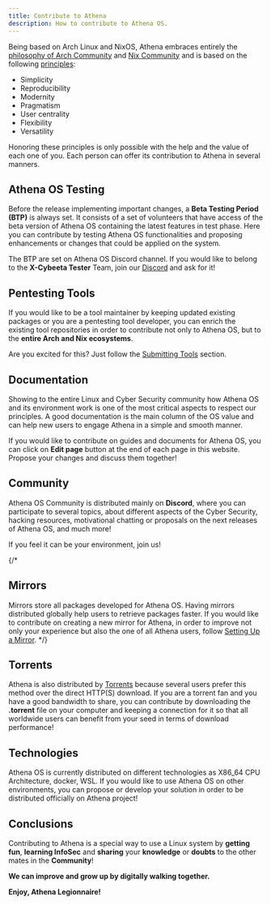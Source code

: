 ```yaml
---
title: Contribute to Athena
description: How to contribute to Athena OS.
---
```


Being based on Arch Linux and NixOS, Athena embraces entirely the [philosophy of Arch Community](https://terms.archlinux.org/docs/code-of-conduct/) and [Nix Community](https://github.com/NixOS/.github/blob/master/CODE_OF_CONDUCT.md) and is based on the following [principles](https://wiki.archlinux.org/title/Arch_Linux#Principles):
* Simplicity
* Reproducibility
* Modernity
* Pragmatism
* User centrality
* Flexibility
* Versatility

Honoring these principles is only possible with the help and the value of each one of you. Each person can offer its contribution to Athena in several manners.

## Athena OS Testing

Before the release implementing important changes, a **Beta Testing Period (BTP)** is always set. It consists of a set of volunteers that have access of the beta version of Athena OS containing the latest features in test phase. Here you can contribute by testing Athena OS functionalities and proposing enhancements or changes that could be applied on the system.

The BTP are set on Athena OS Discord channel. If you would like to belong to the **X-Cybeeta Tester** Team, join our [Discord](https://discord.gg/AHXqyJHhGc) and ask for it!

## Pentesting Tools

If you would like to be a tool maintainer by keeping updated existing packages or you are a pentesting tool developer, you can enrich the existing tool repositories in order to contribute not only to Athena OS, but to the **entire Arch and Nix ecosystems**.

Are you excited for this? Just follow the [Submitting Tools](/en/community/submitting-tools/) section.

## Documentation

Showing to the entire Linux and Cyber Security community how Athena OS and its environment work is one of the most critical aspects to respect our principles. A good documentation is the main column of the OS value and can help new users to engage Athena in a simple and smooth manner.

If you would like to contribute on guides and documents for Athena OS, you can click on **Edit page** button at the end of each page in this website. Propose your changes and discuss them together!

## Community

Athena OS Community is distributed mainly on **Discord**, where you can participate to several topics, about different aspects of the Cyber Security, hacking resources, motivational chatting or proposals on the next releases of Athena OS, and much more!

If you feel it can be your environment, join us!

{/*
## Mirrors

Mirrors store all packages developed for Athena OS. Having mirrors distributed globally help users to retrieve packages faster. If you would like to contribute on creating a new mirror for Athena, in order to improve not only your experience but also the one of all Athena users, follow [Setting Up a Mirror](/en/community/setting-mirror).
*/}

## Torrents

Athena is also distributed by [Torrents](https://fosstorrents.com/distributions/athena-os/) because several users prefer this method over the direct HTTP(S) download. If you are a torrent fan and you have a good bandwidth to share, you can contribute by downloading the **.torrent** file on your computer and keeping a connection for it so that all worldwide users can benefit from your seed in terms of download performance!

## Technologies

Athena OS is currently distributed on different technologies as X86_64 CPU Architecture, docker, WSL. If you would like to use Athena OS on other environments, you can propose or develop your solution in order to be distributed officially on Athena project!

## Conclusions

Contributing to Athena is a special way to use a Linux system by **getting fun**, **learning InfoSec** and **sharing** your **knowledge** or **doubts** to the other mates in the **Community**!

**We can improve and grow up by digitally walking together.**

**Enjoy, Athena Legionnaire!**

<ImageComponent />
